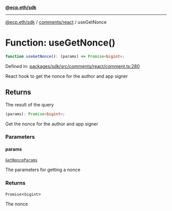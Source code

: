 [**@ecp.eth/sdk**](../../../index.mdx)

***

[@ecp.eth/sdk](/sdk-reference/index.mdx) / [comments/react](/sdk-reference/comments/react/index.mdx) / useGetNonce

# Function: useGetNonce()

```ts
function useGetNonce(): (params) => Promise<bigint>;
```

Defined in: [packages/sdk/src/comments/react/comment.ts:280](https://github.com/ecp-eth/comments-monorepo/blob/main/packages/sdk/src/comments/react/comment.ts#L280)

React hook to get the nonce for the author and app signer

## Returns

The result of the query

```ts
(params): Promise<bigint>;
```

Get the nonce for the author and app signer

### Parameters

#### params

[`GetNonceParams`](/sdk-reference/comments/type-aliases/GetNonceParams.mdx)

The parameters for getting a nonce

### Returns

`Promise`\<`bigint`\>

The nonce
